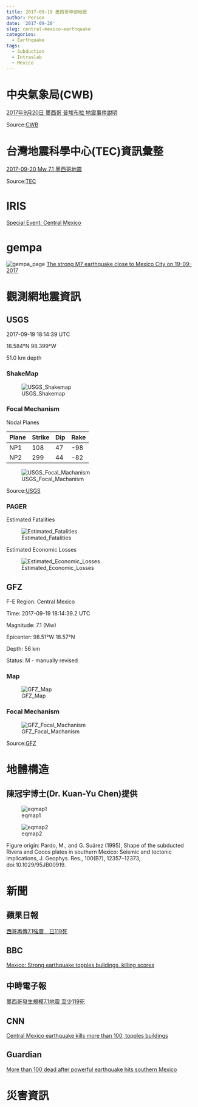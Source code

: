 ```yaml
---
title: 2017-09-19 墨西哥中部地震
author: Person
date: '2017-09-20'
slug: central-mexico-earthquake
categories:
  - Earthquake
tags:
  - Subduction
  - Intraslab
  - Mexico
---
```


# 中央氣象局(CWB)

[2017年9月20日 墨西哥 普埃布拉 地震事件說明](http://www.cwb.gov.tw/V7/news/Upload/20170920--Mexico-eqevent.pdf)

Source:[CWB](http://www.cwb.gov.tw/V7/index.htm)


# 台灣地震科學中心(TEC)資訊彙整

[2017-09-20 Mw 7.1 墨西哥地震](http://tec.earth.sinica.edu.tw/new_web/upload/news/EQfile/2017-09-20_M7.1.pdf)

Source:[TEC](http://tec.earth.sinica.edu.tw/new_web/index.php)


# IRIS

[Special Event: Central Mexico](http://ds.iris.edu/ds/nodes/dmc/specialevents/2017/09/19/central-mexico/)

# gempa

![gempa_page](images/20170919/gempa_2017_9_19_20170919-mexico.png)
[The strong M7 earthquake close to Mexico City on 19-09-2017](https://www.gempa.de/news/2017/9/19/20170919-mexico/)

# 觀測網地震資訊

## USGS
2017-09-19 18:14:39 UTC

18.584°N   98.399°W

51.0 km depth

### ShakeMap
![USGS_Shakemap](images/20170919/us2000ar20_intensity.jpg)

### Focal Mechanism

Nodal Planes

| Plane | Strike | Dip  | Rake |
| ----- | ------ | ---- | ---- |
| NP1   |	108    |  47  | -98  |
| NP2   | 299    |  44  | -82  |

![USGS_Focal_Machanism](images/20170919/us2000ar20_moment-tensor.png)

Source:[USGS](https://earthquake.usgs.gov/earthquakes/eventpage/us2000ar20#executive)

### PAGER
Estimated Fatalities

![Estimated_Fatalities](images/20170919/us2000ar20_alertfatal_small.png)

Estimated Economic Losses

![Estimated_Economic_Losses](images/20170919/us2000ar20_alertecon_small.png)


## GFZ
F-E Region:	Central Mexico	

Time:	2017-09-19 18:14:39.2 UTC

Magnitude:	7.1 (Mw)

Epicenter:	98.51°W  18.57°N

Depth:	56 km

Status:	M - manually revised

### Map
![GFZ_Map](images/20170919/gfz2017skgl.jpg)

### Focal Mechanism
![GFZ_Focal_Machanism](images/20170919/gfz2017skgl_bb.png)

Source:[GFZ](http://geofon.gfz-potsdam.de/eqinfo/event.php?id=gfz2017skgl)

# 地體構造

## 陳冠宇博士(Dr. Kuan-Yu Chen)提供

![eqmap1](images/20170919/MEXiCo_20170920M7.1_1.PNG)

![eqmap2](images/20170919/MEXiCo_20170920M7.1_2.PNG)

Figure origin: Pardo, M., and G. Suárez (1995), Shape of the subducted Rivera and Cocos plates in southern Mexico: Seismic and tectonic implications, J. Geophys. Res., 100(B7), 12357–12373, doi:10.1029/95JB00919.

# 新聞

## 蘋果日報
[西哥再傳7.1強震　已119死](http://www.appledaily.com.tw/realtimenews/article/new/20170920/1207115/)

## BBC
[Mexico: Strong earthquake topples buildings, killing scores](http://www.bbc.com/news/world-latin-america-41327593)

## 中時電子報
[墨西哥發生規模7.1地震 至少119死](http://www.chinatimes.com/realtimenews/20170920000901-260408)

## CNN
[Central Mexico earthquake kills more than 100, topples buildings](http://edition.cnn.com/2017/09/19/americas/mexico-earthquake/index.html)

## Guardian
[More than 100 dead after powerful earthquake hits southern Mexico](https://www.theguardian.com/world/2017/sep/19/mexico-city-earthquake-anniversary-1985)


# 災害資訊
